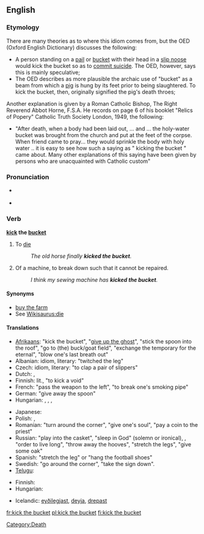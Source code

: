 {{was wotd|2007|December|6}}
==English==

===Etymology===
There are many theories as to where this idiom comes from, but the OED (Oxford English Dictionary) discusses the following:
* A person standing on a [[pail]] or [[bucket]] with their head in a [[slip noose]] would kick the bucket so as to [[commit suicide]]. The OED, however, says this is mainly speculative;
* The OED describes as more plausible the archaic use of "bucket" as a beam from which a [[pig]] is hung by its feet prior to being slaughtered. To kick the bucket, then, originally signified the pig's death throes;

Another explanation is given by a Roman Catholic Bishop, The Right Reverend Abbot Horne, F.S.A. He records on page 6 of his booklet "Relics of Popery" Catholic Truth Society London, 1949, the following:
* "After death, when a body had been laid out, ... and ... the holy-water bucket was brought from the church and put at the feet of the corpse. When friend came to pray... they would sprinkle the body with holy water .. it is easy to see how such a saying as " kicking the bucket " came about. Many other explanations of this saying have been given by persons who are unacquainted with Catholic custom"

===Pronunciation===
* {{a|RP|US}} {{IPA|/ˈkɪk ðə ˈbʌkɪt/}}
* {{audio|en-us-kick the bucket.ogg|Audio (US)}}

===Verb===
'''[[kick]] the [[bucket]]'''

# {{context|idiomatic|euphemism}} To [[die]]
#: ''The old horse finally '''kicked the bucket'''.''
# {{context|idiomatic|slang}} Of a machine, to break down such that it cannot be repaired.
#: ''I think my sewing machine has '''kicked the bucket'''.''

====Synonyms====
* [[buy the farm]]
* See [[Wikisaurus:die]]

====Translations====
{{trans-top|to die}}
* [[Afrikaans]]: {{t|af|skop die emmer}} "kick the bucket", {{t|af|gee die gees}} "[[give up the ghost]]", {{t|af|steek die lepel in die dak}} "stick the spoon into the roof", {{t|af|gaan bokveld toe}} "go to (the) buck/goat field", {{t|af|verwissel die tydelike met die ewige}} "exchange the temporary for the eternal", {{t|af|blaas sy laaste asem uit}} "blow one's last breath out"
* Albanian: {{t|sq|drodhi këmbën}} idiom, literary: "twitched the leg"
* Czech: {{t|cs|zaklepat bačkorama}} idiom, literary: "to clap a pair of slippers"
* Dutch: {{t|nl|de pijp aan Maarten geven}}, {{t|nl|het loodje leggen}}
* Finnish: {{t|fi|potkaista tyhjää}} lit., "to kick a void"
* French: {{t+|fr|passer l'arme à gauche}} "pass the weapon to the left", {{t+|fr|casser sa pipe}} "to break one's smoking pipe"
* German: {{t|de|den Löffel abgeben}} "give away the spoon"
* Hungarian: {{t|hu|elpatkol}}, {{t|hu|felrúgja a gyertyát}}, {{t-|hu|beadja a kulcsot}},  {{t|hu|feldobja a bakancsot}}
{{trans-mid}}
* Japanese: {{t-|ja|くたばる|tr=kutabaru|sc=Jpan}}
* Polish: {{t+|pl|kopnąć w kalendarz}}, {{t+|pl|odwalić kitę}}
* Romanian: {{t|ro|a da colţul}} "turn around the corner", {{t|ro|a-şi da duhul}} "give one's soul", {{t|ro|a da ortul popii}} "pay a coin to the priest"
* Russian: {{t|ru|сыграть в ящик}} "play into the casket", {{t|ru|почить в бозе}} "sleep in God" (solemn or ironical), {{t|ru|преставиться}}, {{t|ru|приказать долго жить}} "order to live long", {{t|ru|откинуть копыта}} "throw away the hooves", {{t|ru|протянуть ноги}} "stretch the legs", {{t|ru|дать дуба}} "give some oak"
* Spanish: {{t|es|estirar la pata}} "stretch the leg" or {{t|es|colgar los guayos}} "hang the football shoes"
* Swedish: {{t|sv|kila runt hörnet}} "go around the corner", {{t|sv|ta ner skylten}} "take the sign down".
* [[Telugu]]: {{t|te|బాల్చీ తన్ను|tr=baalchee tannu|sc=Telu}}
{{trans-bottom}}

{{trans-top|to break down beyond repair}}
* Finnish: {{t+|fi|hajota}} {{t-|fi|lopullisesti}}
* Hungarian: {{t-|hu|beadja a kulcsot}}
{{trans-mid}}
* Icelandic: [[eyðilegjast]], [[deyja]], [[drepast]]
{{trans-bottom}}

[[Category:Death]]

[[fr:kick the bucket]]
[[pl:kick the bucket]]
[[fi:kick the bucket]]